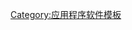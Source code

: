 {{Navbox
|name  = CAD軟體
|listclass = hlist
|title = [[计算机辅助设计|CAD]]軟體

|group1 = [[自由及开放源代码软件|自由和开源]]
|list1  = 
  {{Navbox|subgroup
  | group1 = 机械
  | list1  =
* {{tsl|en|BRL-CAD}}
* [[FreeCAD]]
* {{tsl|en|HeeksCAD}}
* [[LibreCAD]]
* {{tsl|en|Open Cascade Technology}}
* {{tsl|en|OpenSCAD}}
* [[QCad]]
* {{tsl|en|Salome (software)|Salome}}
* {{tsl|en|SolveSpace}}

  | group2 = [[電子設計自動化|电子]]
  | list2  =
* {{tsl|en|Electric (software)|Electric}}
* {{tsl|en|Fritzing}}
* {{tsl|en|gEDA}}
* [[KiCad]]
* {{tsl|en|kTechLab}}
* {{tsl|en|Magic (software)||Magic}}
* {{tsl|en|Oregano (software)|Oregano}}
* {{tsl|en|Quite Universal Circuit Simulator|QUCS}}
* {{tsl|en|XCircuit}}
}}

|group2 = [[专有软件]]
|list2  = 
  {{Navbox|subgroup
  | group1 = 机械
  | list1  =
* [[AutoCAD]]
* {{tsl|en|Autodesk Alias}}
* [[Autodesk Inventor]]
* [[Autodesk Revit]]
* [[ArchiCAD]]
* {{tsl|en|Bricscad}}
* {{tsl|en|nanoCAD |nanoCAD Plus}}
* [[CADKEY]]
* [[CATIA]]
* {{tsl|en|Cimatron}}
* {{tsl|en|DesignSpark Mechanical}}
* [[Creo Parametric]]
* {{tsl|en|FastCAD}}
* {{tsl|en|FORAN System|FORAN}}
* {{tsl|en|GstarCAD}}
* {{tsl|en|IRONCAD}}
* {{tsl|en|KeyCreator}}
* {{tsl|en|MEDUSA}}
* {{tsl|en|MicroStation}}
* {{tsl|en|nanoCAD}}
* {{tsl|en|Onshape}}
* [[NX (软件)]]
* {{tsl|en|PDMS (software)|PDMS}}
* {{tsl|en|Pro/DESKTOP}}
* {{tsl|en|progeCAD}}
* [[Rhinoceros 3D]]
** {{tsl|en|Grasshopper 3D}}
* {{tsl|en|RUCAPS}}
* [[Solid Edge]]
* [[SolidWorks]]
* {{tsl|en|SpaceClaim}}
* {{tsl|en|T-FLEX CAD}}
* {{tsl|en|TurboCAD}}
* {{tsl|en|VariCAD}}
* {{tsl|en|Vectorworks}}
* {{tsl|en|FINE MEP}}

  | group2 = [[電子設計自動化|电子]]
  | list2  =
* [[AutoCAD|AutoCAD Electrical]]
* [[Altium designer]]
* {{tsl|en|EAGLE (program)|EAGLE}}
* [[NI Multisim]]
* {{tsl|en|NI Ultiboard}}
* [[OrCAD]]
* [[SolidWorks|SolidWorks Electrical]]
* {{tsl|en|TopoR}}
* {{tsl|en|CADSTAR|Zuken CADSTAR}}
}}

| group3 = 文件格式
| list3  = 
*{{tsl|en|3D Manufacturing Format|3MF}}
*[[ACIS]]
*{{tsl|en|Additive Manufacturing File Format|AMF}}
*{{tsl|en|C3D#C3D file format|C3D}}
*{{tsl|en|KeyCreator||CKD}}
*{{tsl|en|Design Web Format|DWF}}
*[[DWFX]]
*[[.dwg|DWG]]
*[[DXF]]
*{{tsl|en|IGES}}
*{{tsl|en|Wavefront .obj file|OBJ}}
*{{tsl|en|Open Design Alliance|OpenDWG}}
*[[PLY]]
*{{tsl|en|PSpice circuit file||PSpice}}
*[[STP (文件格式)|STEP]]
*[[STL (檔案格式)|STL]]

|group4 = {{tsl|en|Geometric modeling kernel|建模内核}}
|list4 = 
* [[ACIS]]
* {{tsl|en|C3D}}
* {{tsl|en|Open CASCADE Technology}}
* {{tsl|en|Parasolid}}
* {{tsl|en|Russian Geometric Kernel| RGK}}
* {{tsl|en|Romulus (modelling kernel)|Romulus}}
* {{tsl|en|KernelCAD}}
* {{tsl|en|ShapeManager}}
* {{tsl|en|Teigha}}
* {{tsl|en|IntelliCAD}}
}}<noinclude>
[[Category:应用程序软件模板]]
</noinclude>